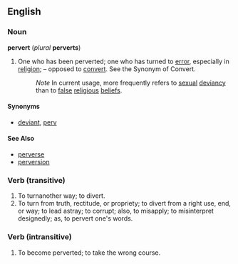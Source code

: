 ==English==
===Noun===
'''pervert''' (''plural'' '''perverts''')

#One who has been perverted; one who has turned to [[error]], especially in [[religion]]; – opposed to [[convert]]. See the Synonym of Convert.
#:''Note'' In current usage, more frequently refers to [[sexual]] [[deviancy]] than to [[false]] [[religious]] [[belief]]s.

====Synonyms====
*[[deviant]], [[perv]]

====See Also====
*[[perverse]]
*[[perversion]]

===Verb (transitive)===
#To turnanother way; to divert.
#To turn from truth, rectitude, or propriety; to divert from a right use, end, or way; to lead astray; to corrupt; also, to misapply; to misinterpret designedly; as, to pervert one's words.

===Verb (intransitive)===
#To become perverted; to take the wrong course.